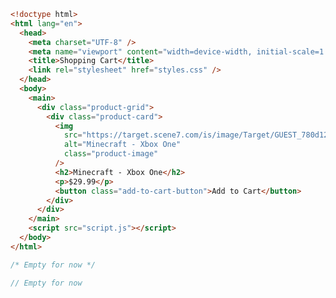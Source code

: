 
<FileTree>
  <FileTree.File name="index.html" />
  <FileTree.File name="styles.css" />
  <FileTree.File name="script.js" />
</FileTree>

```html filename="index.html"
<!doctype html>
<html lang="en">
  <head>
    <meta charset="UTF-8" />
    <meta name="viewport" content="width=device-width, initial-scale=1.0" />
    <title>Shopping Cart</title>
    <link rel="stylesheet" href="styles.css" />
  </head>
  <body>
    <main>
      <div class="product-grid">
        <div class="product-card">
          <img
            src="https://target.scene7.com/is/image/Target/GUEST_780d12cc-79ae-474b-a4a3-0de8477746f5"
            alt="Minecraft - Xbox One"
            class="product-image"
          />
          <h2>Minecraft - Xbox One</h2>
          <p>$29.99</p>
          <button class="add-to-cart-button">Add to Cart</button>
        </div>
      </div>
    </main>
    <script src="script.js"></script>
  </body>
</html>
```

```css filename="styles.css"
/* Empty for now */
```

```js filename="script.js"
// Empty for now
```
